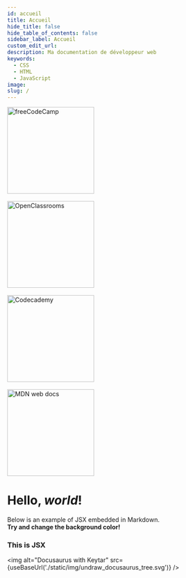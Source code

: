 ```yaml
---
id: accueil
title: Accueil
hide_title: false
hide_table_of_contents: false
sidebar_label: Accueil
custom_edit_url:
description: Ma documentation de développeur web
keywords:
  - CSS
  - HTML
  - JavaScript
image:
slug: /
---
```



<img alt="freeCodeCamp" src="freeCodeCamp/assets/fcc_primary_large_24X210.png" width="200px" backgroundColor="black"/>
<br />
<br />
<img alt="OpenClassrooms" src="OpenClassrooms/assets/OpenClassrooms.png" width="200px"/>
<br />
<br />
<img alt="Codecademy" src="Codecademy/assets/Codecademy.png" width="200px"/>
<br />
<br />
<img alt="MDN web docs" src="MDN-web-docs/assets/MDNWebDoc.png" width="200px"/>

# Hello, *world*!

Below is an example of JSX embedded in Markdown. <br /> **Try and change
the background color!**

<div style={{ padding: '20px', backgroundColor: 'tomato' }}>
  <h3>This is JSX</h3>
</div>

<img alt="Docusaurus with Keytar" src={useBaseUrl('./static/img/undraw_docusaurus_tree.svg')} />


<DocusaurusLogoWithKeytar title="Docusaurus Logo" className="logo"/>
